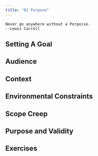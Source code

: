 ```yaml
---
title: "01 Purpose"
---
```


```block
Never go anywhere without a Porpoise.
--Lewis Carroll
```

## Setting A Goal

## Audience

## Context

## Environmental Constraints

## Scope Creep

## Purpose and Validity

## Exercises

